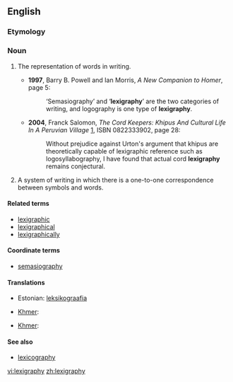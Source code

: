 ==English==

===Etymology===
{{suffix|lexigraph|y}}

===Noun===
{{en-noun|-|lexigraphies}}

# {{uncountable}} The representation of words in writing.
#*'''1997''', Barry B. Powell and Ian Morris, ''A New Companion to Homer'', page 5:
#*: ‘Semasiography’ and ‘'''lexigraphy'''’ are the two categories of writing, and logography is one type of '''lexigraphy'''.
#*'''2004''', Franck Salomon, ''The Cord Keepers: Khipus And Cultural Life In A Peruvian Village'' [http://books.google.com/books?id=COVXXp3xwuIC], ISBN 0822333902, page 28:
#*: Without prejudice against Urton's argument that khipus are theoretically capable of lexigraphic reference such as logosyllabography, I have found that actual cord '''lexigraphy''' remains conjectural.
# {{countable}} A system of writing in which there is a one-to-one correspondence between symbols and words.

====Related terms====
* [[lexigraphic]]
* [[lexigraphical]]
* [[lexigraphically]]

====Coordinate terms====
* [[semasiography]]

====Translations====
{{trans-top|the representation of words in writing}}
* Estonian: [[leksikograafia]]
{{trans-mid}}
* [[Khmer]]: {{t|km|វចនលេខន៍|tr=vaj ja nak lek|sc=Khmr}}
{{trans-bottom}}
{{trans-top|writing system with one symbol per word}}
{{trans-mid}}
* [[Khmer]]: {{t|km|វចនលេខន៍|tr=vaj ja nak lek|sc=Khmr}}
{{trans-bottom}}


====See also====
*[[lexicography]]

[[vi:lexigraphy]]
[[zh:lexigraphy]]